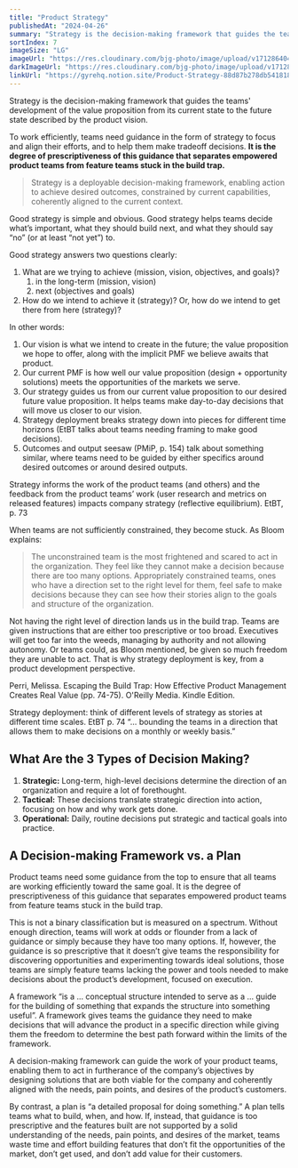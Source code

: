 ```yaml
---
title: "Product Strategy"
publishedAt: "2024-04-26"
summary: "Strategy is the decision-making framework that guides the teams' development of the value proposition from its current state to the future state described by the product vision."
sortIndex: 7
imageSize: "LG"
imageUrl: "https://res.cloudinary.com/bjg-photo/image/upload/v1712864043/strategy_fnyiwc.png"
darkImageUrl: "https://res.cloudinary.com/bjg-photo/image/upload/v1712864043/strategy_fnyiwc.png"
linkUrl: "https://gyrehq.notion.site/Product-Strategy-88d87b278db541818989fb3420584bff?pvs=4"
---
```


Strategy is the decision-making framework that guides the teams' development of the value proposition from its current state to the future state described by the product vision.

To work efficiently, teams need guidance in the form of strategy to focus and align their efforts, and to help them make tradeoff decisions. **It is the degree of prescriptiveness of this guidance that separates empowered product teams from feature teams stuck in the build trap.**

> Strategy is a deployable decision-making framework, enabling action to achieve desired outcomes, constrained by current capabilities, coherently aligned to the current context.
>
> <Cite cite="Stephen Bungay, The Art of Action" />

<!-- excerpt -->

Good strategy is simple and obvious. Good strategy helps teams decide what’s important, what they should build next, and what they should say “no” (or at least “not yet”) to.

Good strategy answers two questions clearly:

1. What are we trying to achieve (mission, vision, objectives, and goals)?
   1. in the long-term (mission, vision)
   2. next (objectives and goals)
2. How do we intend to achieve it (strategy)? Or, how do we intend to get there from here (strategy)?

In other words:

1. Our vision is what we intend to create in the future; the value proposition we hope to offer, along with the implicit PMF we believe awaits that product.
2. Our current PMF is how well our value proposition (design + opportunity solutions) meets the opportunities of the markets we serve.
3. Our strategy guides us from our current value proposition to our desired future value proposition. It helps teams make day-to-day decisions that will move us closer to our vision.
4. Strategy deployment breaks strategy down into pieces for different time horizons (EtBT talks about teams needing framing to make good decisions).
5. Outcomes and output seesaw (PMiP, p. 154) talk about something similar, where teams need to be guided by either specifics around desired outcomes or around desired outputs.

Strategy informs the work of the product teams (and others) and the feedback from the product teams’ work (user research and metrics on released features) impacts company strategy (reflective equilibrium). EtBT, p. 73

When teams are not sufficiently constrained, they become stuck. As Bloom explains:

> The unconstrained team is the most frightened and scared to act in the organization. They feel like they cannot make a decision because there are too many options. Appropriately constrained teams, ones who have a direction set to the right level for them, feel safe to make decisions because they can see how their stories align to the goals and structure of the organization.

Not having the right level of direction lands us in the build trap. Teams are given instructions that are either too prescriptive or too broad. Executives will get too far into the weeds, managing by authority and not allowing autonomy. Or teams could, as Bloom mentioned, be given so much freedom they are unable to act. That is why strategy deployment is key, from a product development perspective.

Perri, Melissa. Escaping the Build Trap: How Effective Product Management Creates Real Value (pp. 74-75). O'Reilly Media. Kindle Edition.

Strategy deployment: think of different levels of strategy as stories at different time scales. EtBT p. 74 “… bounding the teams in a direction that allows them to make decisions on a monthly or weekly basis.”

## What Are the 3 Types of Decision Making?

1. **Strategic:** Long-term, high-level decisions determine the direction of an organization and require a lot of forethought.
2. **Tactical:** These decisions translate strategic direction into action, focusing on how and why work gets done.
3. **Operational:** Daily, routine decisions put strategic and tactical goals into practice.

## A Decision-making Framework vs. a Plan

Product teams need some guidance from the top to ensure that all teams are working efficiently toward the same goal. It is the degree of prescriptiveness of this guidance that separates empowered product teams from feature teams stuck in the build trap.

This is not a binary classification but is measured on a spectrum. Without enough direction, teams will work at odds or flounder from a lack of guidance or simply because they have too many options. If, however, the guidance is so prescriptive that it doesn’t give teams the responsibility for discovering opportunities and experimenting towards ideal solutions, those teams are simply feature teams lacking the power and tools needed to make decisions about the product’s development, focused on execution.

A framework “is a … conceptual structure intended to serve as a … guide for the building of something that expands the structure into something useful”. A framework gives teams the guidance they need to make decisions that will advance the product in a specific direction while giving them the freedom to determine the best path forward within the limits of the framework.

A decision-making framework can guide the work of your product teams, enabling them to act in furtherance of the company’s objectives by designing solutions that are both viable for the company and coherently aligned with the needs, pain points, and desires of the product’s customers.

By contrast, a plan is “a detailed proposal for doing something.” A plan tells teams what to build, when, and how. If, instead, that guidance is too prescriptive and the features built are not supported by a solid understanding of the needs, pain points, and desires of the market, teams waste time and effort building features that don’t fit the opportunities of the market, don’t get used, and don’t add value for their customers.
